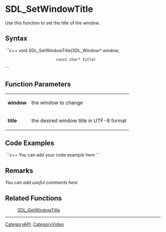 <!-- pragma section-numbers off -->
<!-- pragma disable-camelcase -->

= SDL_SetWindowTitle =
Use this function to set the title of the window.


== Syntax ==
```c++
void SDL_SetWindowTitle(SDL_Window* window,
                        const char* title)
```

== Function Parameters ==
{|
|'''window'''
|the window to change
|-
|'''title'''
|the desired window title in UTF-8 format
|}

== Code Examples ==
```c++
You can add your code example here
```

== Remarks ==
''You can add useful comments here''

== Related Functions ==
:[[SDL_GetWindowTitle]]

----
[[CategoryAPI]], [[CategoryVideo]]

